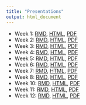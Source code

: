 ```yaml
---
title: "Presentations"
output: html_document
---
```


- Week 1: [RMD](https://github.com/making-data-science-count/s21-intro-to-data-sci-methods-in-ed/blob/main/presentations-week-1.Rmd), [HTML](slides/presentations-week-1.html), [PDF](slides/presentations-week-1.pdf)
- Week 2: [RMD](https://github.com/making-data-science-count/s21-intro-to-data-sci-methods-in-ed/blob/main/slides/presentations-week-2.Rmd), [HTML](slides/presentations-week-2.html), [PDF](slides/presentations-week-2.pdf)
- Week 3: [RMD](https://github.com/making-data-science-count/s21-intro-to-data-sci-methods-in-ed/blob/main/slides/presentations-week-3.Rmd), [HTML](slides/presentations-week-3.html), [PDF](slides/presentations-week-3.pdf)
- Week 4: [RMD](https://github.com/making-data-science-count/s21-intro-to-data-sci-methods-in-ed/blob/main/slides/presentations-week-4.Rmd), [HTML](slides/presentations-week-4.html), [PDF](slides/presentations-week-4.pdf)
- Week 5: [RMD](https://github.com/making-data-science-count/s21-intro-to-data-sci-methods-in-ed/blob/main/slides/presentations-week-5.Rmd), [HTML](slides/presentations-week-5.html), [PDF](slides/presentations-week-5.pdf)
- Week 6: [RMD](https://github.com/making-data-science-count/s21-intro-to-data-sci-methods-in-ed/blob/main/slides/presentations-week-6.Rmd), [HTML](slides/presentations-week-6.html), [PDF](slides/presentations-week-6.pdf)
- Week 7: [RMD](https://github.com/making-data-science-count/s21-intro-to-data-sci-methods-in-ed/blob/main/slides/presentations-week-7.Rmd), [HTML](slides/presentations-week-7.html), [PDF](slides/presentations-week-7.pdf)
- Week 8: [RMD](https://github.com/making-data-science-count/s21-intro-to-data-sci-methods-in-ed/blob/main/slides/presentations-week-8.Rmd), [HTML](slides/presentations-week-8.html), [PDF](slides/presentations-week-8.pdf)
- Week 10: [RMD](https://github.com/making-data-science-count/s21-intro-to-data-sci-methods-in-ed/blob/main/slides/presentations-week-10.Rmd), [HTML](slides/presentations-week-10.html), [PDF](slides/presentations-week-10.pdf)
- Week 11: [RMD](https://github.com/making-data-science-count/s21-intro-to-data-sci-methods-in-ed/blob/main/slides/presentations-week-11.Rmd), [HTML](slides/presentations-week-11.html), [PDF](slides/presentations-week-11.pdf)
- Week 12: [RMD](https://github.com/making-data-science-count/s21-intro-to-data-sci-methods-in-ed/blob/main/slides/presentations-week-12.Rmd), [HTML](slides/presentations-week-12.html), [PDF](slides/presentations-week-12.pdf)